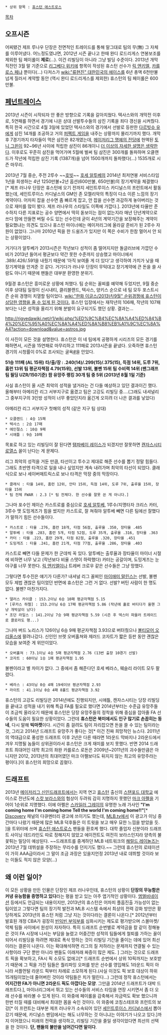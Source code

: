  * 상위 항목 : [[휴스턴 애스트로스]]

[[목차]]
== 오프시즌 ==
어찌됐건 제프 루나우 단장은 전면적인 트레이드를 통해 말그대로 팀의 무(無) 그 자체를 이루어냈다. 어느정도였냐면, 2012년 시즌 끝나고 한때 완디 로드리게스 연봉보조를 제외한 팀 페이롤이 '''제로'''(...). 이건 리빌딩이 아니라 그냥 빌딩 수준이다. 2013년 개막 직전인 3월 말 기준으로 [[리그베다 위키]]에 항목이 작성된 휴스턴 선수가 [[릭 앤키엘]], [[카를로스 페냐]] 뿐이다(...) 다저스가 [[wiki:"류현진" 대한민국의 에이스]]를 6년 총액 6천만불 넘게 질러서 계약할 동안 (역시 완디 로드리게스를 제외한) 휴스턴의 팀 페이롤은 600만불. 

== [[페넌트레이스]] ==
2013년 시즌이 시작되자 안 좋은 방향으로 기록을 갈아치웠다. 텍사스와의 개막전 이후로, 5연패를 하면서 경기에 나온 상대 선발투수들의 삼진 기록을 죄다 갱신을 시켜줬다. 특히 한국 시간으로 4월 3일에 있었던 텍사스와의 경기에서 선발로 등판한 [[다르빗슈 유]]에게 삼진 14개를 조공하고 거의 [[퍼펙트 게임]]을 내주는 상황까지 몰리기까지 했다. 개막 후 7경기까지 타자들이 먹은 삼진은 82개였는데, [[메이저리그 명예의 전당]]에 헌액된 [[토니 그윈]]이 92~96년 사이에 적립한 삼진이 86개이니 [[더 이상의 자세한 설명은 생략한다]]. 이후로도 꾸준히 삼진을 먹어가며 5월에 벌써 팀 삼진은 300개를 돌파하며 오클랜드가 작년에 적립한 삼진 기록 (1387개)을 넘어 1500개까지 돌파했다(...) 1535개로 시즌 마무리.

2013년 7월 중순, 주전 2루수 ~~[[호빗]]~~ [[호세 알투베]]의 2014년 최저연봉 서비스타임 1년을 희생하는 4년 1250만불+2년 옵션(600만불, 650만불)의 장기계약을 체결했다[* 제프 러나우 단장은 휴스턴에 오기 전까지 세인트루이스 카디널스의 프런트에서 활동했는데, 세인트루이스 카디널스의 GM인 존 모젤리악의 특징이 다소 이른 느낌의 장기계약이다. 어차피 잡을 선수면 좀 빠르게 잡고, 안 잡을 선수면 과감하게 놓아버리는 것으로 재미를 많이 봤다. 제프 러나우의 스타일도 이쪽에 가깝다.]. 2013년에 타율만 준수하지 다른 지표로는 공수 양면에서 딱히 돋보이는 점이 없는지라 매년 단년계약으로 쓰다 맘에 안들면 버릴 수도 있는 선수인데 굳이 4년의 계약기간을 보장해주는 계약이 필요했냐는 의견도 있으나 휴스턴 마이너에는 메이저리그에 올라갈 준비가 된 2루수 자원이 없었다. 그나마 2010년 픽을 한 드쉴즈가 있지만 이 쪽은 수비가 한참 멀어서 안 되는 상황이었다. 

거기다가 알투베가 2013시즌은 작년보다 성적이 좀 떨어지지만 돌글러브에 가깝던 수비가 2013년 들어서 평균보다 약간 못한 수준까지 상승했고 마이너에서 .389/.426/.591을 내줬기 때문에 '아직 보여줄 게 더 있다'고 생각하여 가치가 낮을 때 장기계약을 안겨준 것 같다. 거기다가 러나우 단장이 무턱대고 장기계약에 큰 돈을 쓸 사람도 아니기 때문에 팬들은 대부분 환영한 분위기.

9월경 휴스턴은 흥미로운 상황에 처했다. 팀 순위는 꼴찌를 예약해 두었지만, 9월 중순 이후 상대팀 일정이 신시내티, 클리블랜드, 텍사스, 양키스 순으로 네 팀 모두 포스트시즌 순위 경쟁이 치열할 팀이었다. [[wiki:"한화 이글스/2013년/9월" 순위경쟁에 휴스턴이 상당한 영향을 줄 수 있게 된 것이다.]] 휴스턴 입장에서는 재작년의 106패, 작년의 107패보다는 나은 성적을 올리기 위해 분발이 요구되기도 했던 상황. 결과는...

http://rigvedawiki.net/r1/wiki.php/%ED%9C%B4%EC%8A%A4%ED%84%B4%20%EC%95%A0%EC%8A%A4%ED%8A%B8%EB%A1%9C%EC%8A%A4?action=download&value=astros.jpg

이 사진이 모든 것을 설명한다. 휴스턴은 이 네 팀에게 공평하게 시리즈의 모든 경기를 패하면서, 시즌을 15연패로 마무리하고 111패로 2013시즌을 끝냈다. 오죽하면 휴스턴 경기의 시청률이 0%로 조사되는 굴욕[http://sports.news.naver.com/sports/index.nhn?category=mlb&ctg=news&mod=read&office_id=001&article_id=0006496241 #]을 안았다.

'''51승 111패 (AL 15위)'''
'''타/출/장 : .240(14)/.299(15)/.375(15), 득점 14위, 도루 7위, 홈런 13위'''
'''팀 평균자책점 4.79(15위), 선발 13위, 불펜 15위'''
'''팀 수비력 14위 (팬그래프 팀 필딩 UZR/150기준)'''
'''팜 유망주 랭킹 30개 팀 중 5위 (2013년 8월 1일 기준)'''

사실 휴스턴이 올 시즌 최악의 성적을 낼거라는 건 다들 예상하고 있던 결과이긴 했다. 올해부터 아메리칸 리그 서부지구로 옮겼고 팀은 고강도 리빌딩 중....(그래도 내셔널리그 중부지구의 3인방 성적이 너무 좋았던지라 옮긴게 오히려 더 나은 결과를 낳았다)

아메리칸 리그 서부지구 첫해의 성적 (같은 지구 팀 상대)

 * 오클랜드 : 4승 15패
 * 텍사스 : 2승 17패
 * 에인절스 : 10승 9패
 * 시애틀 : 9승 10패

목표로 하고 있는 리빌딩이 잘 된다면 [[탬파베이 레이스]]가 되겠지만 잘못하면 [[캔자스시티 로열스]] 꼴이 난다는 게 문제다.

리그 최악의 성적을 거둔 만큼, 타선이고 투수고 제대로 해준 선수를 뽑기 정말 힘들다. 그래도 초반엔 타격으로 일을 내나 싶었지만 계속 내려가며 최악의 타선이 되었다. 클래식으로 보나 세이버매트릭스로 보나 타격은 막장 중의 막장이다.

 * 클래식 : 타율 14위, 홈런 12위, 안타 15위, 득점 14위, 도루 7위, 출루율 15위, 장타율 15위
 * 팀 전체 FWAR : 2.3 [* 팀 전체다. 한 선수를 잘못 쓴 게 아니다.]

그나마 포수인 제이슨 카스트로를 중심으로 [[호세 알투베]], 1루수/지명타자 크리스 카터, 3루수 맷 도밍게즈가 힘을 썼지만 카스트로, 잘 쳐줘야 알투베 빼면 다른 팀에선 잘했다가 말하기 힘든 선수들이다.

 * 카스트로 : 타율 .276, 홈런 18개, 타점 56점, 출루율 .350, 장타율 .485
 * 알투베 : 타율 .283, 홈런 5개, 타점 52점, 도루 35개, 출루율 .316, 장타율 .363
 * 카터 : 타율 .223, 홈런 29개, 타점 82점, 출루율 .320, 장타율 .451
 * 도밍게즈 : 타율 .241, 홈런 21개, 타점 77점, 출루율 .286, 장타율 .403

카스트로 빼면 다들 문제가 한 군데씩 꼭 있다. 알투베는 출루율과 장타율이 마이너 시절에 비하면 너무 낮고 (작년보다 비율 스탯이 하락했다) 카터는 공갈이며, 도밍게즈는 눈야구를 너무 못한다. [[릭 앤키엘]]이나 트레버 크로우 같은 선수들은 그냥 망했다.

그렇다면 투수진은 얘기가 다른가? 내셔널 리그 꼴찌인 [[마이애미 말린스]]는 선발, 불펜 모두 제법 괜찮은 팀이었던 반면에 휴스턴은 그런 거 없다. 선발? 버틴 사람이 한 명도 없다. 불펜? 마찬가지다.

 * 댈러스 카이클 : 153.2이닝 6승 10패 평균자책점 5.15
 * [루카스 하렐] : 153.2이닝 6승 17패 평균자책점 5.86 (작년에 홀로 버티다가 올핸 그냥 개박살이 났다)
 * 조던 라일스 : 141.2이닝 7승 9패 평균자책점 5.59 (시즌 후 덱스터 파울러 트레이드로 콜로라도 행...)

그나마 버드 노리스가 126이닝 6승 9패 평균자책점 3.93으로 버텨줬으나 [[볼티모어 오리올스]]에 팔려나갔다. 신인인 브렛 오버홀쳐와 제러드 코자트가 짧은 등판 동안 괜찮은 모습을 보여준 게 위안이었다.

 * 오버홀쳐 : 73.1이닝 4승 5패 평균자책점 2.76 (13번 출장 10경기 선발)
 * 코자트 : 60이닝 1승 1패 평균자책점 1.95

불펜이라고 별 차이가 없다. 그 중에서 좀 해준다던 호세 베라스, 웨슬리 라이트 모두 팔렸다.

 * 베라스 : 43이닝 0승 4패 19세이브 평균자책점 2.93
 * 라이트 : 41.1이닝 0승 4패 8홀드 평균자책점 3.92 

휴스턴의 고강도 리빌딩은 2014년에도 진행되지만, 시애틀, 캔자스시티는 당장 리빌딩을 끝내고 성적을 내기 위해 특급 FA를 필요로 했다면 2014년부터는 수준급 유망주들이 조금씩 올라오기 때문에 휴스턴은 당장 유망주들의 정착을 위해 중심을 잡아줄 FA 선수들의 도움이 필요한 상황이었다. 그런데 '''휴스턴은 북미에서도 인구 많기로 손꼽히는 동네''', 다시 말해 '''빅마켓'''이다. 시간이 좀 걸려도 팀이 자리잡으면 돈을 쓸 수 있는 팀이라는 것, 그리고 2014년 드래프트 유망주가 좋다는 것[* 이건 진짜 희망적인 뉴스다. 2011년의 역대급으로 풍성한 드래프트 이후 2년은 다른 때라면 1라운드 막바지나 2라운드에서 겨우 지명될 놈들이 상위권이라서 휴스턴은 크게 재미를 보지 못했다. 반면 2014 드래프트 최대어인 대학 최고의 좌완 카를로스 로돈은 2009년~2011년의 괴수들만큼은 아니지만 2012, 2013년의 최대어였던 마크 아펠보다도 뒤지지 않는 최고의 유망주라는 평이다.]이 휴스턴의 희망으로 꼽혔다.

== 드래프트 ==
2013년 [[메이저리그 신인드래프트]]에서는 지역 연고 [[휴스턴]] 출신의 [[스탠포드 대학교]] 에이스로 전년도에 [[스캇 보라스]]와의 협상이 두려워 감히 지명하지 못했던 [[마크 아펠]]을 기어이 1순위로 지명했다. 이에 아펠은 [[스카일러 그레이]]의 유명한 노래 가사인 '''"I'm coming home I'm coming home Tell the world I'm coming home!!"'''[* [[Discovery]] 채널의 <North America> 다큐멘터리 광고에 쓰이기도 했는데, [[MLB.tv]]에서 이 광고가 이닝 중간마다 나왔기 때문에 많은 MLB 덕후들은 이 트윗을 보고 매우 묘한 느낌을 받았을 듯. ]을 트위터에 쓰며 [[휴스턴 애스트로스]] 팬들을 환호케 했다. 대학 졸업자 신분이라 드래프트 사이닝 데드라인도 따로 정해지지 않았고 에이전트도 여전히 보라스인지라 양측의 불꽃튀는 밀당이 예상된다. ~~드래프트를 중계하던 MLB 네트워크의 [[해럴드 레이놀즈]]는 2013년 7월 데뷔설을 주장하는 무리수를 던지기도 했다.~~ 그런데 휴스턴의 로테이션이 가히 AAA급이라서 그 말이 조금 과장은 있을지언정 2013년 내로 데뷔할 것이라 보는 이들도 적지 않은 모양(...)

== 왜 이런 일이? ==
이 모든 상황을 만든 인물은 단장인 제프 러나우인데, 휴스턴의 상황이 '''단장의 무능함은 커녕 유능함을 증명하고 있다'''라는 평을 받고 있는 아주 엽기적인 상황이다. [[엠엘비네이션]] 등에서도 언급되는 내용이지만, 2013년의 휴스턴은 어차피 플옵진출 가능성이 없는 팀이었고 그렇다면 팀의 장기적 발전과 MLB 시스템 속에서 최상의 전력 강화 방안은 황당하게도 2013년의 휴스턴 처럼 그냥 지는 것이다라는 결론이 나온다.[* 2012년부터 발효된 개정 CBA가 굉장히 [[빈익빈 부익부]]를 심화시키는 제도로 평가받으며 스몰마켓/약체 팀들 사이에서 원성이 자자하다. 특히 드래프트 순번별로 계약금을 칼 같이 정해놓은 것이 FA 시장에 나서는 부담을 늘렸고 어중간한 성적의 팀들에게 철퇴를 가하는 꼴이 되어서 리빌딩을 하려면 제대로 폭삭 망하는 것이 리빌딩 기간을 줄이는 데에 있어 최선이라는 결론이 나온다. 이는 확대해석하면 리그의 질 저하라는 문제까지 연결될 수 있는 사항이라 구단 뿐만 아니라 팬들도 이래저래 짜증이 많은 제도. ] 그러는 것으로 드래프트 픽을 확보하고, FA시 픽 소모도 없애고[* 드래프트 순번에서 상위 10픽까지는 보호받기 때문에 그 픽을 가진 팀들은 퀄리파잉 오퍼를 받은 선수를 영입해도 1라운드 픽이 아니라 서플먼털 라운드 픽부터 차례로 소모하게 된다.(사실 이것도 픽 보호 대상이 하위 15개팀이었는데 줄어버린 것이라 약팀들은 치가 떨린다...) 그런데 정작 휴스턴에서는 '''어지간한 FA가 아니면 2라운드 픽도 아깝다는 모양'''. 그만큼 2014년 드래프트가 대박 드래프트다.], 마이너리그에서 뛰고 있는 선수들의 서비스 타임을 연장 시키면서 좀 더 오래 선수를 바라볼 수 있게 된다. 이 와중에 페이롤을 감축해서 자금력도 확보 했으니까 한번 터질 때를 대비해서 최대한 몸을 숙인 것이다. 이 와중에 코칭스테프와 프런트의 보강[* 이 프런트는 대부분 제프 러나우가 소속되어 있던 [[세인트루이스 카디널스]]에서 뽑아갔기 때문에, 카디널스 팬덤에서는 해도 너무하는 것 아니냐는 이야기가 나오고 있다.]까지 이어졌으니 미래의 전력을 생각하고, 리빌딩 기간을 줄일 생각이었다면 최선의 선택을 한 것이다. '''단, 팬들의 불만을 넘어간다면 말이다'''. 
